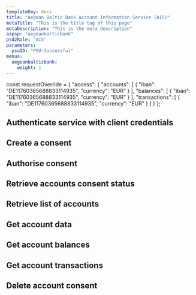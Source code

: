 ```yaml
---
templateKey: docs
title: "Aegean Baltic Bank Account Information Service (AIS)"
metaTitle: "This is the title tag of this page"
metaDescription: "This is the meta description"
aspsp: "aegeanbalticbank"
psd2Role: "AIS"
parameters:
  psuID: "PSU-Successful"
menus:
  aegeanbalticbank: 
    weight: 1
---
```




const requestOverride = {
   "access": {
    "accounts": [
      {
        "iban": "DE11760365688833114935",
        "currency": "EUR"
     }
    ],
    "balances": [
     {
        "iban": "DE11760365688833114935",
        "currency": "EUR"
     }
    ],
    "transactions": [
      {
        "iban": "DE11760365688833114935",
        "currency": "EUR"
    }
    ]
}
};



  <step>

  ## Authenticate service with client credentials

  <CreateClientCredentialsToken/>
  </step>
  <step>

  ## Create a consent

  <StepCreateAccountConsent requestOverride={requestOverride} />
  </step>
  <step>

  ## Authorise consent

  <AuthoriseStep/>
  </step>
  <step>

  ## Retrieve accounts consent status

  <AccountConsentStatus/>
  </step>
  <step>

  ## Retrieve list of accounts

  <StepAccounts/>
  </step>
  <step>

  ## Get account data

  <StepAccount/>
  </step>
  <step>

  ## Get account balances

  <StepBalances/>
  </step>
  <step>

  ## Get account transactions

  <StepTransactions/>
  </step>
  <step>

  ## Delete account consent

  <DeleteAccountConsent/>
  </step>


